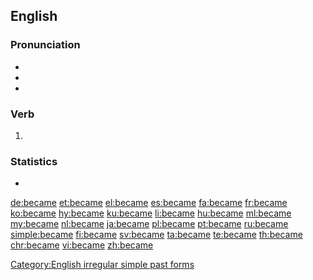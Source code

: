 ==English==

===Pronunciation===
* {{IPA|/bɪˈkeɪm/|lang=en}}
* {{audio|en-us-became.ogg|Audio (US)|lang=en}}
* {{rhymes|eɪm|lang=en}}
{{hyphenation|be|came|lang=en}}

===Verb===
{{head|en|verb form}}

# {{en-simple past of|become}}

===Statistics===
* {{rank|point|letter|become|348|became|second|United|free}}

[[Category:English irregular simple past forms]]

[[de:became]]
[[et:became]]
[[el:became]]
[[es:became]]
[[fa:became]]
[[fr:became]]
[[ko:became]]
[[hy:became]]
[[ku:became]]
[[li:became]]
[[hu:became]]
[[ml:became]]
[[my:became]]
[[nl:became]]
[[ja:became]]
[[pl:became]]
[[pt:became]]
[[ru:became]]
[[simple:became]]
[[fi:became]]
[[sv:became]]
[[ta:became]]
[[te:became]]
[[th:became]]
[[chr:became]]
[[vi:became]]
[[zh:became]]